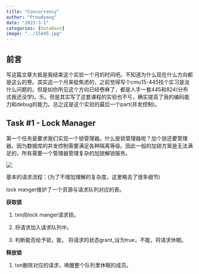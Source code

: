 ```yaml
---
title: "Concurrency"
author: "Proudyang"
date: "2023-3-1"
categories: [DataBase]
image: "../15445.jpg"
---
```


## 前言
写这篇文章大抵是我结束这个实验一个月的时间吧。不知道为什么现在什么方向都是这么的卷。其实这一个月来挺焦虑的，之前觉得写个cmu15-445找个实习是没什么问题的。但是如你所见这个方向已经卷麻了，都是人手一套445和824(分布式我还没学)。乐。但是其实写了这套课程的实验也不亏，确实提高了我的编码能力和debug的能力。总之这是这个实验的最后一个part(并发控制)。

## Task #1 - Lock Manager
第一个任务是要求我们实现一个锁管理器。什么是锁管理器呢？加个锁还要管理器。因为数据库的并发控制需要满足各种隔离等级。因此一般的加锁方案是无法满足的，所有需要一个管理器管理复杂的加锁解锁服务。

![](img/lock_manager.png)

基本的请求流程：(为了不增加理解的复杂度，这里略去了很多细节)

lock manger维护了一个资源与请求队列对应的表。

**获取锁**

1. txn向lock manger请求锁。

2. 将请求加入请求队列中。

3. 判断能否给予锁，能， 将请求的状态grant_设为true，不能，将请求休眠。

**释放锁**

1. txn删除对应的请求，唤醒整个队列里休眠的成员。


